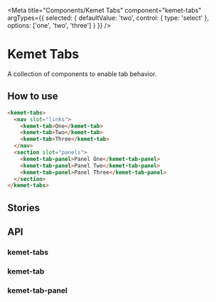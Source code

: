 

<Meta
  title="Components/Kemet Tabs"
  component="kemet-tabs"
  argTypes={{
    selected: {
      defaultValue: 'two',
      control: { type: 'select' },
      options: ['one', 'two', 'three']
    }
  }}
/>

# Kemet Tabs

A collection of components to enable tab behavior.

## How to use

```html
<kemet-tabs>
  <nav slot="links">
    <kemet-tab>One</kemet-tab>
    <kemet-tab>Two</kemet-tab>
    <kemet-tab>Three</kemet-tab>
  </nav>
  <section slot="panels">
    <kemet-tab-panel>Panel One</kemet-tab-panel>
    <kemet-tab-panel>Panel Two</kemet-tab-panel>
    <kemet-tab-panel>Panel Three</kemet-tab-panel>
  </section>
</kemet-tabs>
```

## Stories

<Canvas>
  <Story story={stories.Tabs} />
</Canvas>


## API

### kemet-tabs

<ArgsTable of="kemet-tabs" />

### kemet-tab

<ArgsTable of="kemet-tab" />

### kemet-tab-panel

<ArgsTable of="kemet-tab-panel" />
